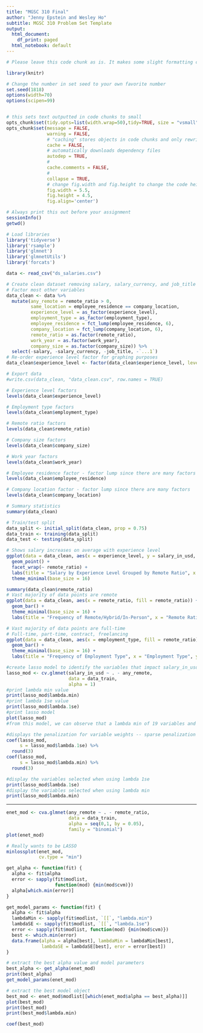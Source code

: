 ```yaml
---
title: "MGSC 310 Final"
author: "Jenny Epstein and Wesley Ho"
subtitle: MGSC 310 Problem Set Template
output:
  html_document:
    df_print: paged
  html_notebook: default
---
```


```r
# Please leave this code chunk as is. It makes some slight formatting changes to alter the output to be more aesthetically pleasing. 

library(knitr)

# Change the number in set seed to your own favorite number
set.seed(1818)
options(width=70)
options(scipen=99)


# this sets text outputted in code chunks to small
opts_chunk$set(tidy.opts=list(width.wrap=50),tidy=TRUE, size = "vsmall")  
opts_chunk$set(message = FALSE,                                          
               warning = FALSE,
               # "caching" stores objects in code chunks and only rewrites if you change things
               cache = FALSE,                               
               # automatically downloads dependency files
               autodep = TRUE,
               # 
               cache.comments = FALSE,
               # 
               collapse = TRUE,
               # change fig.width and fig.height to change the code height and width by default
               fig.width = 5.5,  
               fig.height = 4.5,
               fig.align='center')
```

```r
# Always print this out before your assignment
sessionInfo()
getwd()
```

```r
# Load libraries
library('tidyverse')
library('rsample')
library('glmnet')
library('glmnetUtils')
library('forcats')
```

```r
data <- read_csv("ds_salaries.csv")

# Create clean dataset removing salary, salary_currency, and job_title
# Factor most other variables
data_clean <- data %>% 
  mutate(any_remote = remote_ratio > 0,
         same_location = employee_residence == company_location,
         experience_level = as_factor(experience_level),
         employment_type = as_factor(employment_type),
         employee_residence = fct_lump(employee_residence, 6),
         company_location = fct_lump(company_location, 6),
         remote_ratio = as.factor(remote_ratio),
         work_year = as.factor(work_year),
         company_size = as.factor(company_size)) %>% 
  select(-salary, -salary_currency, -job_title, -`...1`)
# Re-order experience level factor for graphing purposes
data_clean$experience_level <- factor(data_clean$experience_level, levels = c("EN", "MI", "SE", "EX"))

# Export data
#write.csv(data_clean, "data_clean.csv", row.names = TRUE)
```

```r
# Experience level factors
levels(data_clean$experience_level)

# Employment type factors
levels(data_clean$employment_type)

# Remote ratio factors
levels(data_clean$remote_ratio)

# Company size factors
levels(data_clean$company_size)

# Work year factors
levels(data_clean$work_year)

# Employee residence factor - factor lump since there are many factors
levels(data_clean$employee_residence)

# Company location factor - factor lump since there are many factors
levels(data_clean$company_location)
```

```r
# Summary statistics
summary(data_clean)
```

```r
# Train/test split
data_split <- initial_split(data_clean, prop = 0.75)
data_train <- training(data_split)
data_test <- testing(data_split)
```

```r
# Shows salary increases on average with experience level
ggplot(data = data_clean, aes(x = experience_level, y = salary_in_usd, color = factor(remote_ratio))) +
  geom_point() +
  facet_wrap(~ remote_ratio) +
  labs(title = "Salary by Experience Level Grouped by Remote Ratio", x = "Experience Level", y = "Salary ($ USD)") +
  theme_minimal(base_size = 16)
```

```r
summary(data_clean$remote_ratio)
# Vast majority of data points are remote
ggplot(data = data_clean, aes(x = remote_ratio, fill = remote_ratio)) +
  geom_bar() +
  theme_minimal(base_size = 16) +
  labs(title = "Frequency of Remote/Hybrid/In-Person", x = "Remote Ratio", y = "Count")
```

```r
# Vast majority of data points are full-time
# Full-time, part-time, contract, freelancing
ggplot(data = data_clean, aes(x = employment_type, fill = remote_ratio)) +
  geom_bar() +
  theme_minimal(base_size = 16) +
  labs(title = "Frequency of Employment Type", x = "Employment Type", y = "Count")
```

```r
#create lasso model to identify the variables that impact salary_in_usd (training data)
lasso_mod <- cv.glmnet(salary_in_usd ~ . - any_remote,
                       data = data_train,
                       alpha = 1)
#print lambda min value
print(lasso_mod$lambda.min)
#print lambda 1se value
print(lasso_mod$lambda.1se)
#print lasso model
plot(lasso_mod)
#from this model, we can observe that a lambda min of 19 variables and a lambda 1se of 6 will give us the optimized range for to minimize cross-validated error in the prediction of salary_in_usd.
```
```r
#displays the penalization for variable weights -- sparse penalization between the factoring of variables makes it difficult to manually exclude variables. We will be trusting the lasso model to drop unnecessary variables. 
coef(lasso_mod, 
     s = lasso_mod$lambda.1se) %>% 
  round(3)
coef(lasso_mod, 
     s = lasso_mod$lambda.min) %>% 
  round(3)

```
```r
#display the variables selected when using lambda 1se
print(lasso_mod$lambda.1se)
#display the variables selected when using lambda min
print(lasso_mod$lambda.min)
```

---

```r
enet_mod <- cva.glmnet(any_remote ~ . - remote_ratio,
                       data = data_train,
                       alpha = seq(0,1, by = 0.05),
                       family = "binomial")
plot(enet_mod)
```

```r
# Really wants to be LASSO
minlossplot(enet_mod, 
            cv.type = "min")
```

```r
get_alpha <- function(fit) {
  alpha <- fit$alpha
  error <- sapply(fit$modlist, 
                  function(mod) {min(mod$cvm)})
  alpha[which.min(error)]
}

get_model_params <- function(fit) {
  alpha <- fit$alpha
  lambdaMin <- sapply(fit$modlist, `[[`, "lambda.min")
  lambdaSE <- sapply(fit$modlist, `[[`, "lambda.1se")
  error <- sapply(fit$modlist, function(mod) {min(mod$cvm)})
  best <- which.min(error)
  data.frame(alpha = alpha[best], lambdaMin = lambdaMin[best],
             lambdaSE = lambdaSE[best], eror = error[best])
}

# extract the best alpha value and model parameters
best_alpha <- get_alpha(enet_mod)
print(best_alpha)
get_model_params(enet_mod)

# extract the best model object
best_mod <- enet_mod$modlist[[which(enet_mod$alpha == best_alpha)]]
plot(best_mod)
print(best_mod)
print(best_mod$lambda.min)
```

```r
coef(best_mod)
```

